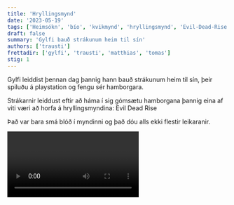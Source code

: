 ```yaml
---
title: 'Hryllingsmynd'
date: '2023-05-19'
tags: ['Heimsókn', 'bío', 'kvikmynd', 'hryllingsmynd', 'Evil-Dead-Rise']
draft: false
summary: 'Gylfi bauð strákunum heim til sín'
authors: ['trausti']
frettadir: ['gylfi', 'trausti', 'matthias', 'tomas']
stig: 1
---
```


Gylfi leiddist þennan dag þannig hann bauð strákunum heim til sín, þeir spiluðu á playstation og fengu sér hamborgara.

Strákarnir leiddust eftir að háma í sig gómsætu hamborgana þannig eina af viti væri að horfa á hryllingsmyndina: Evil Dead Rise

Það var bara smá blóð í myndinni og það dóu alls ekki flestir leikaranir.

<Video id="stkjrJaMEXU" />

<Video id="_YscmGbbjMQ" />

Matthías og Trausti voru frekar tilfinningalausir eftir myndina en Gylfi
og Tómas voru dauðhræddir sem er mjög óvenjulegt.

<Video id="l8IzmD6I4Vc" />

<Video id="oSFM7HsbAHQ" />

Strákarnir ákváðu samt að skella sér í kirkjuna sama dag til að taka út allar syndinar sem þeir höfðu borið með sér frá myndinni.

